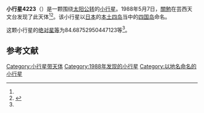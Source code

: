 {{Infobox planet
| bgcolour = #FFFFC0
| name = 4223 Shikoku
| symbol = 
| image = 
| caption = 
| discovery = yes
| discovery_ref = 
| discoverer = [[關勉|關勉]]
| discovery_site = [[芸西天文台|芸西天文台]] 
| discovered = 1988年5月7日
| designations = yes
| mp_name = 
| named_after = 
| alt_names = 1988 JM/ 1948 VA / 1953 TG / 1958 TO / 1961 FA / 1969 XE / 1980 XF3
| mp_category = [[主带小行星|主带小行星]]
| orbit_ref = <ref name="a">[http://ssd.jpl.nasa.gov/sbdb.cgi?sstr=4223 4223 Shikoku] {{Wayback|url=http://ssd.jpl.nasa.gov/sbdb.cgi?sstr=4223 |date=20201124004359 }}，小行星數據庫瀏覽器（JPL Small-Body Database Browser）－[[美国国家航空航天局|美国国家航空航天局]]喷气推进实验室</ref>
| epoch = 2456400.5 (2013年4月18日更新)
| aphelion = {{convert|3.334194946753076|AU|km|3|abbr=on|lk=out}}
| perihelion = {{convert|2.674602195143373|AU|km|3|abbr=on}}
| semimajor = {{convert|3.004398570948225|AU|km|3|abbr=on}}
| eccentricity = 0.10977118
| period = 1902.106138 [[日|日]]<br />5.21[[儒略年|儒略年]]
| avg_speed = 
| inclination = 9.249582060845723
| asc_node = 269.2395543645276
| mean_anomaly = 
| arg_peri = 84.68752950447123
| satellites = 
| physical_characteristics = yes
| dimensions = 
| mass = 
| density = 
| surface_grav = 
| escape_velocity = 
| sidereal_day = 
| axial_tilt = 
| pole_ecliptic_lat = 
| pole_ecliptic_lon = 
| albedo = 
| temperatures= 
| temp_name1 = 
| mean_temp_1 = 
| max_temp_1 = 
| temp_name2 = 
| max_temp_2 = 
| spectral_type = 
| abs_magnitude = 84.68752950447123
}}

'''小行星4223'''（{{lang-en|4223 Shikoku}}）是一颗围绕[[太阳|太阳]][[公转|公转]]的[[小行星|小行星]]。1988年5月7日，[[關勉|關勉]]在芸西天文台发现了此天体<ref name="a" /><ref>{{cite news|title=小行星列表|url=http://cfa-www.harvard.edu/iau/lists/NumberedMPs.txt|accessdate=2013-07-08|newspaper=哈佛大学|archive-date=2008-05-17|archive-url=https://web.archive.org/web/20080517010638/http://cfa-www.harvard.edu/iau/lists/NumberedMPs.txt|dead-url=no}}</ref>。该小行星以[[日本|日本]]的[[日本列岛|本土四岛]]当中的[[四国|四国岛]]命名。

这颗小行星的[[绝对星等|绝对星等]]为84.68752950447123等<ref name="a" />。

==参考文献==
{{reflist}}
{{Minor Planet Number|[[小行星4222|小行星4222]]|[[小行星4224|小行星4224]]}}

{{小天体}}

[[Category:小行星带天体|Category:小行星带天体]]
[[Category:1988年发现的小行星|Category:1988年发现的小行星]]
[[Category:以地名命名的小行星|Category:以地名命名的小行星]]

{{asteroid-stub}}